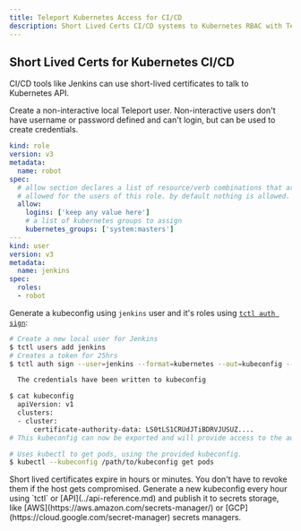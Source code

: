 ```yaml
---
title: Teleport Kubernetes Access for CI/CD
description: Short Lived Certs CI/CD systems to Kubernetes RBAC with Teleport
---
```


## Short Lived Certs for Kubernetes CI/CD

CI/CD tools like Jenkins can use short-lived certificates to talk to Kubernetes
API.

Create a non-interactive local Teleport user. Non-interactive users
don't have username or password defined and can't login, but can be used
to create credentials.

```yaml
kind: role
version: v3
metadata:
  name: robot
spec:
  # allow section declares a list of resource/verb combinations that are
  # allowed for the users of this role. by default nothing is allowed.
  allow:
    logins: ['keep any value here']
    # a list of kubernetes groups to assign
    kubernetes_groups: ['system:masters']
---
kind: user
version: v3
metadata:
  name: jenkins
spec:
  roles:
  - robot
```

Generate a kubeconfig using `jenkins` user and it's roles using [`tctl auth sign`](cli-docs.md#tctl-auth-sign):

```bash
# Create a new local user for Jenkins
$ tctl users add jenkins
# Creates a token for 25hrs
$ tctl auth sign --user=jenkins --format=kubernetes --out=kubeconfig --ttl=25h

  The credentials have been written to kubeconfig

$ cat kubeconfig
  apiVersion: v1
  clusters:
  - cluster:
      certificate-authority-data: LS0tLS1CRUdJTiBDRVJUSUZ....
# This kubeconfig can now be exported and will provide access to the automation tooling.

# Uses kubectl to get pods, using the provided kubeconfig.
$ kubectl --kubeconfig /path/to/kubeconfig get pods
```

<Admonition type="tip" title="Short-Lived Certs">
Short lived certificates expire in hours or minutes. You don't have to revoke
them if the host gets compromised.
Generate a new kubeconfig every hour using `tctl` or [API](../api-reference.md)
and publish it to secrets storage, like [AWS](https://aws.amazon.com/secrets-manager/) or
[GCP](https://cloud.google.com/secret-manager) secrets managers.
</Admonition>
